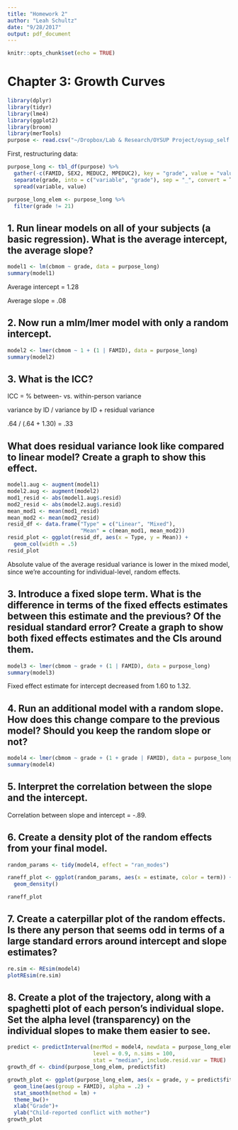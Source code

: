 ```yaml
---
title: "Homework 2"
author: "Leah Schultz"
date: "9/28/2017"
output: pdf_document
---
```


```r
knitr::opts_chunk$set(echo = TRUE)
```

# Chapter 3: Growth Curves
```r
library(dplyr)
library(tidyr)
library(lme4)
library(ggplot2)
library(broom)
library(merTools)
purpose <- read.csv("~/Dropbox/Lab & Research/OYSUP Project/oysup_self.csv")
```

First, restructuring data:


```r
purpose_long <- tbl_df(purpose) %>%
  gather(-c(FAMID, SEX2, MEDUC2, MPEDUC2), key = "grade", value = "value") %>%
  separate(grade, into = c("variable", "grade"), sep = "_", convert = T) %>%
  spread(variable, value)

purpose_long_elem <- purpose_long %>% 
  filter(grade != 21)
```

## 1. Run linear models on all of your subjects (a basic regression). What is the average intercept, the average slope?

```r
model1 <- lm(cbmom ~ grade, data = purpose_long)
summary(model1)
```

Average intercept = 1.28

Average slope = .08

## 2. Now run a mlm/lmer model with only a random intercept.
```r
model2 <- lmer(cbmom ~ 1 + (1 | FAMID), data = purpose_long)
summary(model2)
```

## 3. What is the ICC?

ICC = % between- vs. within-person variance

variance by ID / variance by ID + residual variance

.64 / (.64 + 1.30) = .33


## What does residual variance look like compared to linear model? Create a graph to show this effect.

```r
model1.aug <- augment(model1)
model2.aug <- augment(model2)
mod1_resid <- abs(model1.aug$.resid)
mod2_resid <- abs(model2.aug$.resid)
mean_mod1 <- mean(mod1_resid)
mean_mod2 <- mean(mod2_resid)
resid_df <- data.frame("Type" = c("Linear", "Mixed"), 
                       "Mean" = c(mean_mod1, mean_mod2))
resid_plot <- ggplot(resid_df, aes(x = Type, y = Mean)) +
  geom_col(width = .5)
resid_plot
```

Absolute value of the average residual variance is lower in the mixed model, since we're accounting for individual-level, random effects.

## 3. Introduce a fixed slope term. What is the difference in terms of the fixed effects estimates between this estimate and the previous? Of the residual standard error? Create a graph to show both fixed effects estimates and the CIs around them.

```r
model3 <- lmer(cbmom ~ grade + (1 | FAMID), data = purpose_long)
summary(model3)
```

Fixed effect estimate for intercept decreased from 1.60 to 1.32.

## 4. Run an additional model with a random slope. How does this change compare to the previous model? Should you keep the random slope or not?

```r
model4 <- lmer(cbmom ~ grade + (1 + grade | FAMID), data = purpose_long)
summary(model4)
```

## 5. Interpret the correlation between the slope and the intercept.

Correlation between slope and intercept = -.89. 

## 6. Create a density plot of the random effects from your final model.

```r
random_params <- tidy(model4, effect = "ran_modes")

raneff_plot <- ggplot(random_params, aes(x = estimate, color = term)) +
  geom_density()

raneff_plot
```

## 7. Create a caterpillar plot of the random effects. Is there any person that seems odd in terms of a large standard errors around intercept and slope estimates?

```r
re.sim <- REsim(model4)
plotREsim(re.sim)
```

## 8. Create a plot of the trajectory, along with a spaghetti plot of each person’s individual slope. Set the alpha level (transparency) on the individual slopes to make them easier to see.

```r
predict <- predictInterval(merMod = model4, newdata = purpose_long_elem,
                           level = 0.9, n.sims = 100, 
                           stat = "median", include.resid.var = TRUE)
growth_df <- cbind(purpose_long_elem, predict$fit)

growth_plot <- ggplot(purpose_long_elem, aes(x = grade, y = predict$fit)) +
  geom_line(aes(group = FAMID), alpha = .2) +
  stat_smooth(method = lm) +
  theme_bw()+
  xlab("Grade")+
  ylab("Child-reported conflict with mother")
growth_plot
```

